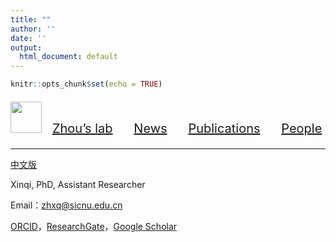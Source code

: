 ```yaml
---
title: ""
author: ''
date: ''
output:
  html_document: default
---
```


```r
knitr::opts_chunk$set(echo = TRUE)
```


<p style="font-size: 20px;"> <img src="../imgs/logo.png" width="50" height="50"> &nbsp; <a href="index.html">Zhou's lab</a>&nbsp; &nbsp; &nbsp; <a href="news.html">News</a>&nbsp; &nbsp; &nbsp; <a href="publications.html">Publications</a>&nbsp; &nbsp; &nbsp; <a href="people.html">People</a></p>

-------

[中文版](zhxqcv_ch.html)

Xinqi, PhD, Assistant Researcher

Email：[zhxq\@sicnu.edu.cn](mailto:zhxq@sicnu.edu.cn){.email}

[ORCID](https://orcid.org/0000-0002-5032-9141)，[ResearchGate](https://www.researchgate.net/profile/Xinqi-Zhou)，[Google Scholar](https://scholar.google.com/citations?user=t15ZMkQAAAAJ&hl=en)


